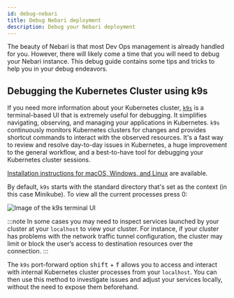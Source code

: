```yaml
---
id: debug-nebari
title: Debug Nebari deployment
description: Debug your Nebari deployment
---
```


The beauty of Nebari is that most Dev Ops management is already handled for you. However, there will likely come a time that you will need to debug your Nebari instance. This debug guide contains some tips and tricks to help you in your debug endeavors.

## Debugging the Kubernetes Cluster using k9s

If you need more information about your Kubernetes cluster, [`k9s`](https://k9scli.io/) is a terminal-based UI that is extremely useful for debugging. It simplifies navigating, observing, and managing your applications in Kubernetes. `k9s` continuously monitors Kubernetes clusters for changes and provides shortcut commands to interact with the observed resources. It's a fast way to review and resolve day-to-day issues in Kubernetes, a huge improvement to the general workflow, and a best-to-have tool for debugging your Kubernetes cluster sessions.

[Installation instructions for macOS, Windows, and Linux](https://github.com/derailed/k9s) are available.

By default, `k9s` starts with the standard directory that's set as the context (in this case Minikube). To view all the current processes press 0:

![Image of the k9s terminal UI](/img/k9s_UI.png)

:::note
In some cases you may need to inspect services launched by your cluster at your `localhost` to view your cluster. For instance, if your cluster has problems with the network traffic tunnel configuration, the cluster may limit or block the user’s access to destination resources over the connection.
:::

The `k9s` port-forward option <kbd>shift</kbd> + <kbd>f</kbd> allows you to access and interact with internal Kubernetes cluster processes from your `localhost`. You can then use this method to investigate issues and adjust your services locally, without the need to expose them beforehand.
